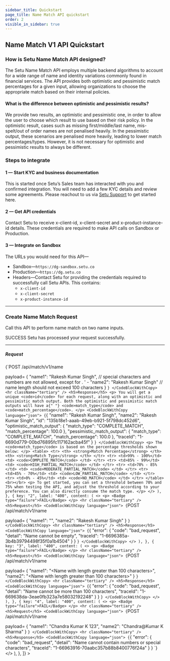 ```yaml
---
sidebar_title: Quickstart
page_title: Name Match API quickstart
order: 2
visible_in_sidebar: true
---
```


## Name Match V1 API Quickstart

### How is Setu Name Match API designed?

The Setu Name Match API employs multiple backend algorithms to account for a wide range of name and identity variations commonly found in financial services.
The API provides both optimistic and pessimistic match percentages for a given input, allowing organizations to choose the appropriate match based on their internal policies.

#### What is the difference between optimistic and pessimistic results?

We provide two results, an optimistic and pessimistic one, in order to allow the user to choose which result to use based on their risk policy. In the optimistic result, cases such as missing first/middle/last name, mis-spelt/out of order names are not penalised heavily.
In the pessimistic output, these scenarios are penalised more heavily, leading to lower match percentages/types. However, it is not necessary for optimistic and pessimistic results to always be different.

### Steps to integrate

#### 1 — Start KYC and business documentation

This is started once Setu’s Sales team has interacted with you and confirmed integration. You will need to add a few KYC details and review some agreements. Please reachout to us via <a href="https://setu.co/support" target="_blank">Setu Support</a> to get started here.

#### 2 — Get API credentials

Contact Setu to receive x-client-id, x-client-secret and x-product-instance-id details. These credentials are required to make API calls on Sandbox or Production.

#### 3 — Integrate on Sandbox

The URLs you would need for this API—

- Sandbox—`https://dg-sandbox.setu.co`
- Production—`https://dg.setu.co`
- Headers—Contact Setu for providing the credentials required to successfully call Setu APIs. This contains:
  - `x-client-id`
  - `x-client-secret`
  - `x-product-instance-id`

<hr className="primary" />

### Create Name Match Request

Call this API to perform name match on two name inputs.

<Row>
  <Portion desktopSpan="whole">
    <Tabs
      tabs={[
        {
          key: "1",
          label: "201",
          content: (
            <>
              <p>
                <Badge type="success">SUCCESS</Badge> Setu has processed your
                request successfully.
              </p>
              <hr className="tertiary" />
              <h5>Request</h5>
              <CodeBlockWithCopy language="json">
                {`POST /api/match/v1/name 
 
payload= { 
    "name1": "Rakesh Kumar Singh", // special characters and numbers are not allowed, except for . ' -
    "name2": "Rakesh Kumar Singh"  // name length should not exceed 100 characters
 } `}
              </CodeBlockWithCopy>
              <hr className="tertiary" />
              <h5>Response</h5>
              <p>
                You will get a unique <code>id</code> for each request, along
                with an optimistic and pessimistic match output. Both the
                optimistic and pessimistic match outputs will have a{" "}
                <code>match_type</code> and <code>match_percentage</code>.
              </p>
              <CodeBlockWithCopy language="json">
                {`{
    "name1": "Rakesh Kumar Singh",
    "name2": "Rakesh Kumar Singh",
    "id": "135b18e1-aaab-49eb-b921-5f798dc452d6",
    "optimistic_match_output": {
        "match_type": "COMPLETE_MATCH",
        "match_percentage": 100.0
    },
    "pessimistic_match_output": {
        "match_type": "COMPLETE_MATCH",
        "match_percentage": 100.0
    },
    "traceId": "1-6690d779-00bd76895fc117162acba45f"
} `}
              </CodeBlockWithCopy>
              <p>
                The <code>match_type</code> is based on the percentage
                thresholds shown below:
              </p>
              <table>
                <tr>
                  <th>
                    <strong>Match Percentage</strong>
                  </th>
                  <th>
                    <strong>Match Type</strong>
                  </th>
                </tr>
                <tr>
                  <td>99% - 100%</td>
                  <td>
                    <code>COMPLETE_MATCH</code>
                  </td>
                </tr>
                <tr>
                  <td>85% - 99%</td>
                  <td>
                    <code>HIGH_PARTIAL_MATCH</code>
                  </td>
                </tr>
                <tr>
                  <td>70% - 85%</td>
                  <td>
                    <code>MODERATE_PARTIAL_MATCH</code>
                  </td>
                </tr>
                <tr>
                  <td>45% - 70%</td>
                  <td>
                    <code>LOW_PARTIAL_MATCH</code>
                  </td>
                </tr>
                <tr>
                  <td>0% - 45%</td>
                  <td>
                    <code>NO_MATCH</code>
                  </td>
                </tr>
              </table>
              <br></br>
              <p>
                To get started, you can set a threshold between 70% and 75% when
                testing the API, and adjust the threshold according to your
                preference. You can also directly consume the match type.
              </p>
            </>
          ),
        },
        {
          key: "2",
          label: "400",
          content: (
            <>
              <p>
                <Badge type="failure">FAIL</Badge>
              </p>
              <hr className="tertiary" />
              <h5>Request</h5>
              <CodeBlockWithCopy language="json">
                {`POST /api/match/v1/name 
 
payload= { 
    "name1": "",
    "name2": "Rakesh Kumar Singh"
 } `}
              </CodeBlockWithCopy>
              <hr className="tertiary" />
              <h5>Response</h5>
              <CodeBlockWithCopy language="json">
                {`{
    "error": {
        "code": "bad_request",
        "detail": "Name cannot be empty",
        "traceId": "1-6696385a-3b4b39794498f35f0a1b4504"
    }
} `}
              </CodeBlockWithCopy>
            </>
          ),
        },
        {
          key: "3",
          label: "400",
          content: (
            <>
              <p>
                <Badge type="failure">FAIL</Badge>
              </p>
              <hr className="tertiary" />
              <h5>Request</h5>
              <CodeBlockWithCopy language="json">
                {`POST /api/match/v1/name 
 
payload= { 
    "name1": "<Name with length greater than 100 characters>",
    "name2": "<Name with length greater than 100 characters>"
 } `}
              </CodeBlockWithCopy>
              <hr className="tertiary" />
              <h5>Response</h5>
              <CodeBlockWithCopy language="json">
                {`{
    "error": {
        "code": "bad_request",
        "detail": "Name cannot be more than 100 characters",
        "traceId": "1-669638da-3eae0fb323a7e58032192248"
    }
} `}
              </CodeBlockWithCopy>
            </>
          ),
        },
        {
          key: "4",
          label: "400",
          content: (
            <>
              <p>
                <Badge type="failure">FAIL</Badge>
              </p>
              <hr className="tertiary" />
              <h5>Request</h5>
              <CodeBlockWithCopy language="json">
                {`POST /api/match/v1/name 
 
payload= { 
    "name1": "Chandra Kumar K 123",
    "name2": "Chandra@Kumar K Sharma"
 } `}
              </CodeBlockWithCopy>
              <hr className="tertiary" />
              <h5>Response</h5>
              <CodeBlockWithCopy language="json">
                {`{
    "error": {
        "code": "bad_request",
        "detail": "Name cannot contain numbers or special characters",
        "traceId": "1-66963916-70aabc357b88b8400776f24a"
    }
} `}
              </CodeBlockWithCopy>
            </>
          ),
        },
      ]}
    ></Tabs>
  </Portion>
</Row>
